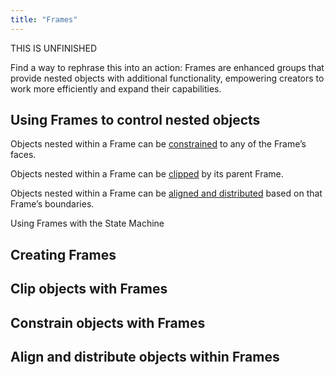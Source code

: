 ```yaml
---
title: "Frames"
---
```


THIS IS UNFINISHED

Find a way to rephrase this into an action: Frames are enhanced groups that provide nested objects with additional functionality, empowering creators to work more efficiently and expand their capabilities.

## Using Frames to control nested objects

Objects nested within a Frame can be [constrained](/ff51f96a54184659ac45536cb54cdea6?pvs=25#a61fcb13545d47ed8dfa8fe44decc77b) to any of the Frame’s faces.

Objects nested within a Frame can be [clipped](/ff51f96a54184659ac45536cb54cdea6?pvs=25#6fe17b613aa449dfad7957a553f4a711) by its parent Frame.

Objects nested within a Frame can be [aligned and distributed](/ff51f96a54184659ac45536cb54cdea6?pvs=25#f32eb849cb914731a844103b9bdbfb16) based on that Frame’s boundaries.

Using Frames with the State Machine

## Creating Frames

## Clip objects with Frames

## Constrain objects with Frames

## Align and distribute objects within Frames